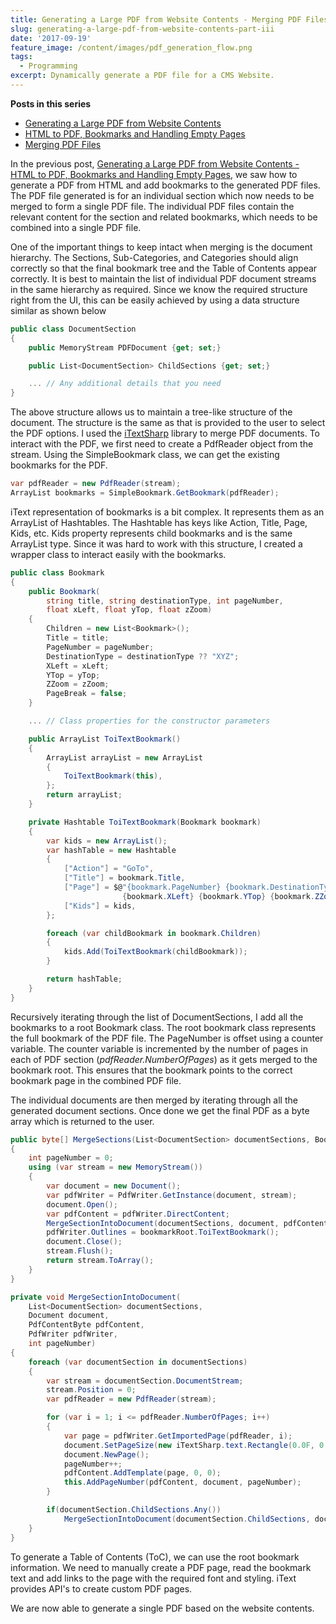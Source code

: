 ```yaml
---
title: Generating a Large PDF from Website Contents - Merging PDF Files
slug: generating-a-large-pdf-from-website-contents-part-iii
date: '2017-09-19'
feature_image: /content/images/pdf_generation_flow.png
tags:
  - Programming
excerpt: Dynamically generate a PDF file for a CMS Website.
---
```

**Posts in this series**

-   [Generating a Large PDF from Website Contents](/blog/generating-a-large-pdf-from-website-contents/)
-   [HTML to PDF, Bookmarks and Handling Empty Pages](/blog/generating-a-large-pdf-from-website-contents-part-ii/)
-   [Merging PDF Files](/blog/generating-a-large-pdf-from-website-contents-part-iii/)

In the previous post, [Generating a Large PDF from Website Contents - HTML to PDF, Bookmarks and Handling Empty Pages](/blog/generating-a-large-pdf-from-website-contents-part-ii/), we saw how to generate a PDF from HTML and add bookmarks to the generated PDF files. The PDF file generated is for an individual section which now needs to be merged to form a single PDF file. The individual PDF files contain the relevant content for the section and related bookmarks, which needs to be combined into a single PDF file.

One of the important things to keep intact when merging is the document hierarchy. The Sections, Sub-Categories, and Categories should align correctly so that the final bookmark tree and the Table of Contents appear correctly. It is best to maintain the list of individual PDF document streams in the same hierarchy as required. Since we know the required structure right from the UI, this can be easily achieved by using a data structure similar as shown below

```csharp
public class DocumentSection
{
    public MemoryStream PDFDocument {get; set;}

    public List<DocumentSection> ChildSections {get; set;}

    ... // Any additional details that you need
}

```

The above structure allows us to maintain a tree-like structure of the document. The structure is the same as that is provided to the user to select the PDF options. I used the [iTextSharp](https://www.nuget.org/packages/iTextSharp-LGPL/) library to merge PDF documents. To interact with the PDF, we first need to create a PdfReader object from the stream. Using the SimpleBookmark class, we can get the existing bookmarks for the PDF.

```csharp
var pdfReader = new PdfReader(stream);
ArrayList bookmarks = SimpleBookmark.GetBookmark(pdfReader);

```

iText representation of bookmarks is a bit complex. It represents them as an ArrayList of Hashtables. The Hashtable has keys like Action, Title, Page, Kids, etc. Kids property represents child bookmarks and is the same ArrayList type. Since it was hard to work with this structure, I created a wrapper class to interact easily with the bookmarks.

```csharp
public class Bookmark
{
    public Bookmark(
        string title, string destinationType, int pageNumber,
        float xLeft, float yTop, float zZoom)
    {
        Children = new List<Bookmark>();
        Title = title;
        PageNumber = pageNumber;
        DestinationType = destinationType ?? "XYZ";
        XLeft = xLeft;
        YTop = yTop;
        ZZoom = zZoom;
        PageBreak = false;
    }

    ... // Class properties for the constructor parameters

    public ArrayList ToiTextBookmark()
    {
        ArrayList arrayList = new ArrayList
        {
            ToiTextBookmark(this),
        };
        return arrayList;
    }

    private Hashtable ToiTextBookmark(Bookmark bookmark)
    {
        var kids = new ArrayList();
        var hashTable = new Hashtable
        {
            ["Action"] = "GoTo",
            ["Title"] = bookmark.Title,
            ["Page"] = $@"{bookmark.PageNumber} {bookmark.DestinationType}
                         {bookmark.XLeft} {bookmark.YTop} {bookmark.ZZoom}",
            ["Kids"] = kids,
        };

        foreach (var childBookmark in bookmark.Children)
        {
            kids.Add(ToiTextBookmark(childBookmark));
        }

        return hashTable;
    }
}

```

Recursively iterating through the list of DocumentSections, I add all the bookmarks to a root Bookmark class. The root bookmark class represents the full bookmark of the PDF file. The PageNumber is offset using a counter variable. The counter variable is incremented by the number of pages in each of PDF section (_pdfReader.NumberOfPages_) as it gets merged to the bookmark root. This ensures that the bookmark points to the correct bookmark page in the combined PDF file.

The individual documents are then merged by iterating through all the generated document sections. Once done we get the final PDF as a byte array which is returned to the user.

```csharp
public byte[] MergeSections(List<DocumentSection> documentSections, Bookmark bookmarkRoot)
{
    int pageNumber = 0;
    using (var stream = new MemoryStream())
    {
        var document = new Document();
        var pdfWriter = PdfWriter.GetInstance(document, stream);
        document.Open();
        var pdfContent = pdfWriter.DirectContent;
        MergeSectionIntoDocument(documentSections, document, pdfContent, pdfWriter, pageNumber);
        pdfWriter.Outlines = bookmarkRoot.ToiTextBookmark();
        document.Close();
        stream.Flush();
        return stream.ToArray();
    }
}

private void MergeSectionIntoDocument(
    List<DocumentSection> documentSections,
    Document document,
    PdfContentByte pdfContent,
    PdfWriter pdfWriter,
    int pageNumber)
{
    foreach (var documentSection in documentSections)
    {
        var stream = documentSection.DocumentStream;
        stream.Position = 0;
        var pdfReader = new PdfReader(stream);

        for (var i = 1; i <= pdfReader.NumberOfPages; i++)
        {
            var page = pdfWriter.GetImportedPage(pdfReader, i);
            document.SetPageSize(new iTextSharp.text.Rectangle(0.0F, 0.0F, page.Width, page.Height));
            document.NewPage();
            pageNumber++;
            pdfContent.AddTemplate(page, 0, 0);
            this.AddPageNumber(pdfContent, document, pageNumber);
        }

        if(documentSection.ChildSections.Any())
            MergeSectionIntoDocument(documentSection.ChildSections, document, pdfContent, pdfWriter, pageNumber);
    }
}

```

To generate a Table of Contents (ToC), we can use the root bookmark information. We need to manually create a PDF page, read the bookmark text and add links to the page with the required font and styling. iText provides API's to create custom PDF pages.

We are now able to generate a single PDF based on the website contents.
